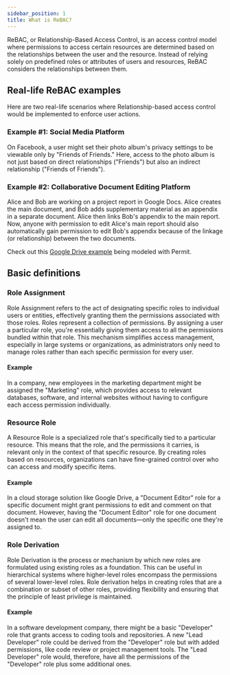 ```yaml
---
sidebar_position: 1
title: What is ReBAC?
---
```


ReBAC, or Relationship-Based Access Control, is an access control model where permissions to access certain resources
are determined based on the relationships between the user and the resource. Instead of relying solely on predefined
roles or attributes of users and resources, ReBAC considers the relationships between them.

## Real-life ReBAC examples

Here are two real-life scenarios where Relationship-based access control would be implemented to enforce user actions.

### Example #1: Social Media Platform

On Facebook, a user might set their photo album's privacy settings to be viewable only by "Friends of Friends."
Here, access to the photo album is not just based on direct relationships ("Friends") but also an indirect relationship
("Friends of Friends").

### Example #2: Collaborative Document Editing Platform

Alice and Bob are working on a project report in Google Docs. Alice creates the main document, and Bob adds supplementary
material as an appendix in a separate document. Alice then links Bob's appendix to the main report. Now, anyone with
permission to edit Alice's main report should also automatically gain permission to edit Bob's appendix because of the
linkage (or relationship) between the two documents.

Check out this [Google Drive example](/modeling/google-drive) being modeled with Permit.

## Basic definitions

### Role Assignment

Role Assignment refers to the act of designating specific roles to individual users or entities, effectively granting them
the permissions associated with those roles. Roles represent a collection of permissions. By assigning a user a particular role,
you're essentially giving them access to all the permissions bundled within that role.
This mechanism simplifies access management, especially in large systems or organizations, as administrators only need to
manage roles rather than each specific permission for every user.

#### Example

In a company, new employees in the marketing department might be assigned the "Marketing" role, which provides access to
relevant databases, software, and internal websites without having to configure each access permission individually.

### Resource Role

A Resource Role is a specialized role that's specifically tied to a particular resource.
This means that the role, and the permissions it carries, is relevant only in the context of that specific resource.
By creating roles based on resources, organizations can have fine-grained control over who can access and modify specific items.

#### Example

In a cloud storage solution like Google Drive, a "Document Editor" role for a specific document might grant permissions to edit
and comment on that document. However, having the "Document Editor" role for one document doesn't mean the user can edit all
documents—only the specific one they're assigned to.

### Role Derivation

Role Derivation is the process or mechanism by which new roles are formulated using existing roles as a foundation.
This can be useful in hierarchical systems where higher-level roles encompass the permissions of several lower-level roles.
Role derivation helps in creating roles that are a combination or subset of other roles, providing flexibility and ensuring
that the principle of least privilege is maintained.

#### Example

In a software development company, there might be a basic "Developer" role that grants access to coding tools and
repositories. A new "Lead Developer" role could be derived from the "Developer" role but with added permissions, like code
review or project management tools. The "Lead Developer" role would, therefore, have all the permissions of the "Developer"
role plus some additional ones.
